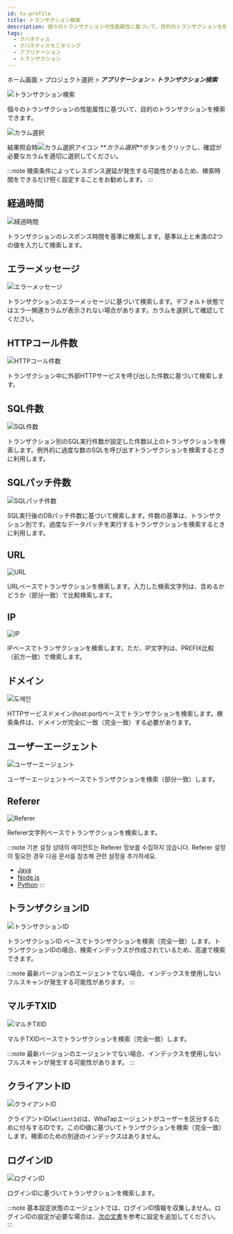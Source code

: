 ```yaml
---
id: tx-profile
title: トランザクション検索
description: 個々のトランザクションの性能属性に基づいて、目的のトランザクションを検索できます。
tags:
  - クバネティス
  - クバネティスモニタリング
  - アプリケーション
  - トランザクション
---
```


ホーム画面 > プロジェクト選択 > **_アプリケーション_** > **_トランザクション検索_**

![トランザクション検索](https://img.whatap.io/media/images/whatap_application_analysis_tx_profile.png)

個々のトランザクションの性能属性に基づいて、目的のトランザクションを検索できます。

![カラム選択](https://img.whatap.io/media/images/whatap_application_analysis_tx_profile_column.png)

結果照会時![カラム選択アイコン](/img/ico-column-set.svg) **_カラム選択_**ボタンをクリックし、確認が必要なカラムを適切に選択してください。

:::note
検索条件によってレスポンス遅延が発生する可能性があるため、検索時間をできるだけ短く設定することをお勧めします。
:::

## 経過時間

![経過時間](https://img.whatap.io/media/images/whatap_application_analysis_tx_profile_time.png)

トランザクションのレスポンス時間を基準に検索します。基準以上と未満の2つの値を入力して検索します。

## エラーメッセージ

![エラーメッセージ](https://img.whatap.io/media/images/whatap_application_analysis_tx_profile_error.png)

トランザクションのエラーメッセージに基づいて検索します。デフォルト状態ではエラー関連カラムが表示されない場合があります。カラムを選択して確認してください。

## HTTPコール件数

![HTTPコール件数](https://img.whatap.io/media/images/whatap_application_analysis_tx_profile_http.png)

トランザクション中に外部HTTPサービスを呼び出した件数に基づいて検索します。

## SQL件数

![SQL件数](https://img.whatap.io/media/images/whatap_application_analysis_tx_profile_sql.png)

トランザクション別のSQL実行件数が設定した件数以上のトランザクションを検索します。例外的に過度な数のSQLを呼び出すトランザクションを検索するときに利用します。

## SQLパッチ件数

![SQLパッチ件数](https://img.whatap.io/media/images/whatap_application_analysis_tx_profile_sqlfetch.png)

SQL実行後のDBパッチ件数に基づいて検索します。件数の基準は、トランザクション別です。過度なデータパッチを実行するトランザクションを検索するときに利用します。

## URL

![URL](https://img.whatap.io/media/images/whatap_application_analysis_tx_profile_url.png)

URLベースでトランザクションを検索します。入力した検索文字列は、含めるかどうか（部分一致）で比較検索します。

## IP

![IP](https://img.whatap.io/media/images/whatap_application_analysis_tx_profile_ip.png)

IPベースでトランザクションを検索します。ただ、IP文字列は、PREFIX比較（前方一致）で検索します。

## ドメイン

![도메인](https://img.whatap.io/media/images/whatap_application_analysis_tx_profile_domain.png)

HTTPサービスドメイン(host:port)ベースでトランザクションを検索します。検索条件は、ドメインが完全に一致（完全一致）する必要があります。

## ユーザーエージェント

![ユーザーエージェント](https://img.whatap.io/media/images/whatap_application_analysis_tx_profile_useragent.png)

ユーザーエージェントベースでトランザクションを検索（部分一致）します。 

## Referer

![Referer](https://img.whatap.io/media/images/whatap_application_analysis_tx_profile_referer.png)

Referer文字列ベースでトランザクションを検索します。

:::note
기본 설정 상태의 에이전트는 Referer 정보를 수집하지 않습니다. Referer 설정이 필요한 경우 다음 문서를 참조해 관련 설정을 추가하세요.

-   [Java](../java/analysis-apm-trs#stat-referer)
-   [Node.js](../nodejs/analysis-apm-trs#stat-referer)
-   [Python](../python/analysis-apm-trs#stat-referer)
    :::

## トランザクションID

![トランザクションID](https://img.whatap.io/media/images/whatap_application_analysis_tx_profile_tid.png)

トランザクションID ベースでトランザクションを検索（完全一致）します。トランザクションIDの場合、検索インデックスが作成されているため、高速で検索できます。

:::note
最新バージョンのエージェントでない場合、インデックスを使用しないフルスキャンが発生する可能性があります。
:::

## マルチTXID

![マルチTXID](https://img.whatap.io/media/images/whatap_application_analysis_tx_profile_mtid.png)

マルチTXIDベースでトランザクションを検索（完全一致）します。

:::note
最新バージョンのエージェントでない場合、インデックスを使用しないフルスキャンが発生する可能性があります。
:::

## クライアントID

![クライアントID](https://img.whatap.io/media/images/whatap_application_analysis_tx_profile_clientid.png)

クライアントID(`wClientId`)は、WhaTapエージェントがユーザーを区分するために付与するIDです。このID値に基づいてトランザクションを検索（完全一致）します。検索のための別途のインデックスはありません。

## ログインID

![ログインID](https://img.whatap.io/media/images/whatap_application_analysis_tx_profile_loginid.png)

ログインIDに基づいてトランザクションを検索します。

:::note
基本設定状態のエージェントでは、ログインID情報を収集しません。ログインIDの設定が必要な場合は、[次の文書](../java/script-plugin#common-plugin)を参考に設定を追加してください。
:::
